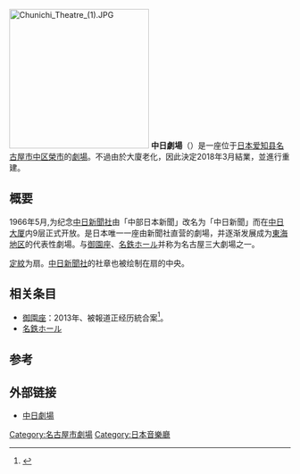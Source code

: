 <!--{{ホール概要
|名称=中日劇場<br />Chunichi Theatre
|画像=[[ファイル:Chubu_Nippon_Building,_in_2007.jpg|300px]]]]
|通称=
|正式名称=
|旧名称=
|完成年=1966
|完成月=4
|完成日=26
|開館年=1966
|開館月=5
|開館日=5
|開館公演= 中京五流舞踊
|閉館年=
|閉館月=
|閉館日=
|最終公演= 
|収容人数=1,440
|客席= 1階席974席(車いす席を含む)<br>2階席466席
|延床面積= （[[中部日本ビルディング|中日ビル]]として）84,491.7
|設備=飲食店、売店
|用途= [[歌舞伎|歌舞伎]]、[[演劇|演劇]]、[[音樂劇|音樂劇]]、[[音樂會|音樂會]]
|旧用途=
|運営= [[中日新聞社|中日新聞社]]
|所在地= [[愛知県|愛知県]][[名古屋市|名古屋市]][[中区_(名古屋市)|中区]][[栄_(名古屋市)|栄]]四丁目1番1号
|郵便番号=460-0008
|アクセス=[[名古屋市營地下鐵|地下鉄]][[榮站_(愛知縣)|榮站]]（13番出口）から徒歩3分<br />[[名古屋鐵道|名鐵]][[榮町車站_(愛知縣)|榮町站]]から徒歩5分<br />（栄駅・栄町駅と中日ビルとは栄[[森の地下街|森の地下街]]で直結）
|HP=[http://www.chunichi-theatre.com/ 中日劇場]
}}-->
[[File:Chunichi_Theatre_(1).JPG|250px]]
'''中日劇場'''（{{lang-ja|中日劇場}}）是一座位于[[日本|日本]][[爱知县|爱知县]][[名古屋市|名古屋市]][[中区_(名古屋市)|中区]][[榮_(名古屋市)|榮市]]的[[劇場|劇場]]。不過由於大廈老化，因此決定2018年3月結業，並進行重建。

==概要==
1966年5月,为纪念[[中日新聞社|中日新聞社]]由「中部日本新聞」改名为「中日新聞」而在[[中部日本ビルディング|中日大厦]]内9层正式开放。是日本唯一一座由新聞社直营的劇場，并逐渐发展成为[[中京圈|東海地区]]的代表性劇場。与[[御園座|御園座]]、[[名鉄ホール|名鉄ホール]]并称为名古屋三大劇場之一。

[[家紋|定紋]]为扇。[[中日新聞社|中日新聞社]]的社章也被绘制在扇的中央。

<!--== 主要公演 ==
2月に[[寶塚歌劇團|寶塚歌劇團]]の公演を始め、[[松竹|松竹]]・[[東宝|東宝]]製作の公演や特別公演、9月には[[名古屋をどり|名古屋をどり]]と[[桂米朝|桂米朝]]一門会、12月には[[中京五流舞踊公演|中京五流舞踊公演]]に[[吉本新喜劇|吉本新喜劇]]、[[加藤登紀子|加藤登紀子]]のほろ酔いコンサートに年忘れ東西[[落語|落語]]名人会が行われている。-->

==相关条目==
*[[御園座|御園座]]：2013年、被報道正经历統合案<ref>{{Cite news|url=http://www.asahi.com/business/update/0207/NGY201302060025.html|title=御園座、存続へ中日劇場と統合検討・名古屋経済界も支援|work=朝日新聞デジタル|publisher=朝日新聞社|date=2013-02-07|accessdate=2013-02-16|archive-date=2013-02-15|archive-url=https://web.archive.org/web/20130215210821/http://www.asahi.com/business/update/0207/NGY201302060025.html|dead-url=no}}</ref>。
*[[名鉄ホール|名鉄ホール]]
==参考==
<references/> 
== 外部链接 ==
*[https://web.archive.org/web/20130517065514/http://www.chunichi-theatre.com/ 中日劇場]
{{Coord|35|10|6.29|N|136|54|34.74|E|region:JP_type:landmark|display=title}}

[[Category:名古屋市劇場|Category:名古屋市劇場]]
[[Category:日本音樂廳|Category:日本音樂廳]]